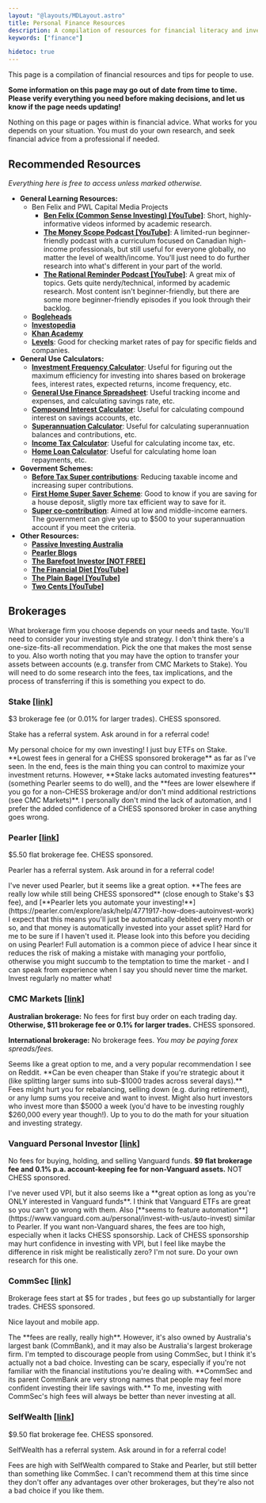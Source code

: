```yaml
---
layout: "@layouts/MDLayout.astro"
title: Personal Finance Resources
description: A compilation of resources for financial literacy and investing
keywords: ["finance"]

hidetoc: true
---
```




This page is a compilation of financial resources and tips for people to use.

**Some information on this page may go out of date from time to time. Please verify everything you need before making decisions, and let us know if the page needs updating!**

Nothing on this page or pages within is financial advice. What works for you depends on your situation. You must do your own research, and seek financial advice from a professional if needed.

## Recommended Resources

*Everything here is free to access unless marked otherwise.*

- **General Learning Resources:**
    - Ben Felix and PWL Capital Media Projects
        - [**Ben Felix (Common Sense Investing) [YouTube]**](https://www.youtube.com/@BenFelixCSI): Short, highly-informative videos informed by academic research.
        - [**The Money Scope Podcast [YouTube]**](https://www.youtube.com/@moneyscopepod): A limited-run beginner-friendly podcast with a curriculum focused on Canadian high-income professionals, but still useful for everyone globally, no matter the level of wealth/income. You'll just need to do further research into what's different in your part of the world.
        - [**The Rational Reminder Podcast [YouTube]**](https://www.youtube.com/@rationalreminder): A great mix of topics. Gets quite nerdy/technical, informed by academic research. Most content isn't beginner-friendly, but there are some more beginner-friendly episodes if you look through their backlog.
    - [**Bogleheads**](https://www.bogleheads.org/wiki/Main_Page)
    - [**Investopedia**](https://www.investopedia.com/)
    - [**Khan Academy**](https://www.khanacademy.org/economics-finance-domain/core-finance)
    - [**Levels**](https://www.levels.fyi/2022/): Good for checking market rates of pay for specific fields and companies.
- **General Use Calculators:**
    - [**Investment Frequency Calculator**](https://investcalc.github.io/): Useful for figuring out the maximum efficiency for investing into shares based on brokerage fees, interest rates, expected returns, income frequency, etc.
    - [**General Use Finance Spreadsheet**](https://docs.google.com/spreadsheets/d/1qYm_7h7ufs84Cqhe6EVxYRIwe8gttUXtn8ImvPvSrGk/edit#gid=943188887): Useful tracking income and expenses, and calculating savings rate, etc.
    - [**Compound Interest Calculator**](https://www.moneysmart.gov.au/tools-and-resources/calculators-and-apps/compound-interest-calculator): Useful for calculating compound interest on savings accounts, etc.
    - [**Superannuation Calculator**](https://www.moneysmart.gov.au/tools-and-resources/calculators-and-apps/superannuation-calculator): Useful for calculating superannuation balances and contributions, etc.
    - [**Income Tax Calculator**](https://www.paycalculator.com.au/): Useful for calculating income tax, etc.
    - [**Home Loan Calculator**](https://figura.finance/calculators/repayments): Useful for calculating home loan repayments, etc.
- **Goverment Schemes:**
    - [**Before Tax Super contributions**](https://www.legalsuper.com.au/super-retirement/super/growing-your-super/before-tax-contributions): Reducing taxable income and increasing super contributions.
    - [**First Home Super Saver Scheme**](https://www.choice.com.au/money/financial-planning-and-investing/superannuation/articles/first-home-super-saver-scheme): Good to know if you are saving for a house deposit, sligtly more tax efficient way to save for it.
    - [**Super co-contribution**](https://www.ato.gov.au/individuals-and-families/super-for-individuals-and-families/super/growing-and-keeping-track-of-your-super/how-to-save-more-in-your-super/government-super-contributions/super-co-contribution): Aimed at low and middle-income earners. The government can give you up to $500 to your superannuation account if you meet the criteria.
- **Other Resources:**
    - [**Passive Investing Australia**](https://passiveinvestingaustralia.com/)
    - [**Pearler Blogs**](https://pearler.com/explore/learn)
    - [**The Barefoot Investor [NOT FREE]**](https://www.barefootinvestor.com/)
    - [**The Financial Diet [YouTube]**](https://www.youtube.com/c/thefinancialdiet)
    - [**The Plain Bagel [YouTube]**](https://www.youtube.com/c/ThePlainBagel)
    - [**Two Cents [YouTube]**](https://www.youtube.com/c/TwoCentsPBS)

## Brokerages

<Thoughts user="simshadows" date="2024-01-15">What brokerage firm you choose depends on your needs and taste. You'll need to consider your investing style and strategy. I don't think there's a one-size-fits-all recommendation. Pick the one that makes the most sense to you. Also worth noting that you may have the option to transfer your assets between accounts (e.g. transfer from CMC Markets to Stake). You will need to do some research into the fees, tax implications, and the process of transferring if this is something you expect to do.</Thoughts>

### Stake <Tnt>[[link](https://hellostake.com/au)]</Tnt>

$3 brokerage fee (or 0.01% for larger trades). CHESS sponsored.

Stake has a referral system. Ask around in <Channel name="personal-finance" /> for a referral code!

<p><Thoughts user="simshadows" date="2024-01-26">My personal choice for my own investing! I just buy ETFs on Stake. **Lowest fees in general for a CHESS sponsored brokerage** as far as I've seen. In the end, fees is the main thing you can control to maximize your investment returns. However, **Stake lacks automated investing features** (something Pearler seems to do well), and the **fees are lower elsewhere if you go for a non-CHESS brokerage and/or don't mind additional restrictions (see CMC Markets)**. I personally don't mind the lack of automation, and I prefer the added confidence of a CHESS sponsored broker in case anything goes wrong.</Thoughts></p>

### Pearler <Tnt>[[link](https://pearler.com/)]</Tnt>

$5.50 flat brokerage fee. CHESS sponsored.

Pearler has a referral system. Ask around in <Channel name="personal-finance" /> for a referral code!

<p><Thoughts user="simshadows" date="2024-01-15">I've never used Pearler, but it seems like a great option. **The fees are really low while still being CHESS sponsored** (close enough to Stake's $3 fee), and [**Pearler lets you automate your investing!**](https://pearler.com/explore/ask/help/4771917-how-does-autoinvest-work) I expect that this means you'll just be automatically debited every month or so, and that money is automatically invested into your asset split? Hard for me to be sure if I haven't used it. Please look into this before you deciding on using Pearler! Full automation is a common piece of advice I hear since it reduces the risk of making a mistake with managing your portfolio, otherwise you might succumb to the temptation to time the market - and I can speak from experience when I say you should never time the market. Invest regularly no matter what!</Thoughts></p>

### CMC Markets <Tnt>[[link](https://www.cmcmarkets.com/en-au/)]</Tnt>

**Australian brokerage:** No fees for first buy order <Latex code="\le \$1000" /> on each trading day. **Otherwise, $11 brokerage fee or 0.1% for larger trades.** CHESS sponsored.

**International brokerage:** No brokerage fees. *You may be paying forex spreads/fees.*

<p><Thoughts user="simshadows" date="2024-01-26">Seems like a great option to me, and a very popular recommendation I see on Reddit. **Can be even cheaper than Stake if you're strategic about it (like splitting larger sums into sub-$1000 trades across several days).** Fees might hurt you for rebalancing, selling down (e.g. during retirement), or any lump sums you receive and want to invest. Might also hurt investors who invest more than $5000 a week (you'd have to be investing roughly $260,000 every year though!). Up to you to do the math for your situation and investing strategy.</Thoughts></p>

### Vanguard Personal Investor <Tnt>[[link](https://www.vanguard.com.au/personal/invest-with-us/personal-investor)]</Tnt>

No fees for buying, holding, and selling Vanguard funds. **$9 flat brokerage fee and 0.1% p.a. account-keeping fee for non-Vanguard assets.** NOT CHESS sponsored.

<p><Thoughts user="simshadows" date="2024-01-15">I've never used VPI, but it also seems like a **great option as long as you're ONLY interested in Vanguard funds**. I think that Vanguard ETFs are great so you can't go wrong with them. Also [**seems to feature automation**](https://www.vanguard.com.au/personal/invest-with-us/auto-invest) similar to Pearler. If you want non-Vanguard shares, the fees are too high, especially when it lacks CHESS sponsorship. Lack of CHESS sponsorship may hurt confidence in investing with VPI, but I feel like maybe the difference in risk might be realistically zero? I'm not sure. Do your own research for this one.</Thoughts></p>

### CommSec <Tnt>[[link](https://www.commsec.com.au/)]</Tnt>

Brokerage fees start at $5 for trades <Latex code="\le \$1000" />, but fees go up substantially for larger trades. CHESS sponsored.

<p><Thoughts user="RJ" date="2024-01-14">Nice layout and mobile app.</Thoughts></p>

<p><Thoughts user="simshadows" date="2024-01-15">The **fees are really, really high**. However, it's also owned by Australia's largest bank (CommBank), and it may also be Australia's largest brokerage firm. I'm tempted to discourage people from using CommSec, but I think it's actually not a bad choice. Investing can be scary, especially if you're not familiar with the financial institutions you're dealing with. **CommSec and its parent CommBank are very strong names that people may feel more confident investing their life savings with.** To me, investing with CommSec's high fees will always be better than never investing at all.</Thoughts></p>

### SelfWealth <Tnt>[[link](https://www.selfwealth.com.au/)]</Tnt>

$9.50 flat brokerage fee. CHESS sponsored.

SelfWealth has a referral system. Ask around in <Channel name="personal-finance" /> for a referral code!

<p><Thoughts user="simshadows" date="2024-01-15">Fees are high with SelfWealth compared to Stake and Pearler, but still better than something like CommSec. I can't recommend them at this time since they don't offer any advantages over other brokerages, but they're also not a bad choice if you like them.</Thoughts></p>

